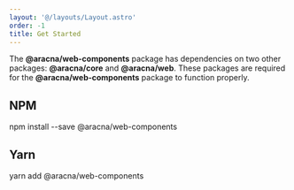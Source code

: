 ```yaml
---
layout: '@/layouts/Layout.astro'
order: -1
title: Get Started
---
```



The **@aracna/web-components** package has dependencies on two other packages: **@aracna/core** and **@aracna/web**. These packages are required for the **@aracna/web-components** package to function properly.

## NPM

<CodeWindow client:load language='bash'>
  npm install --save @aracna/web-components
</CodeWindow>

## Yarn

<CodeWindow client:load language='bash'>
  yarn add @aracna/web-components
</CodeWindow>
